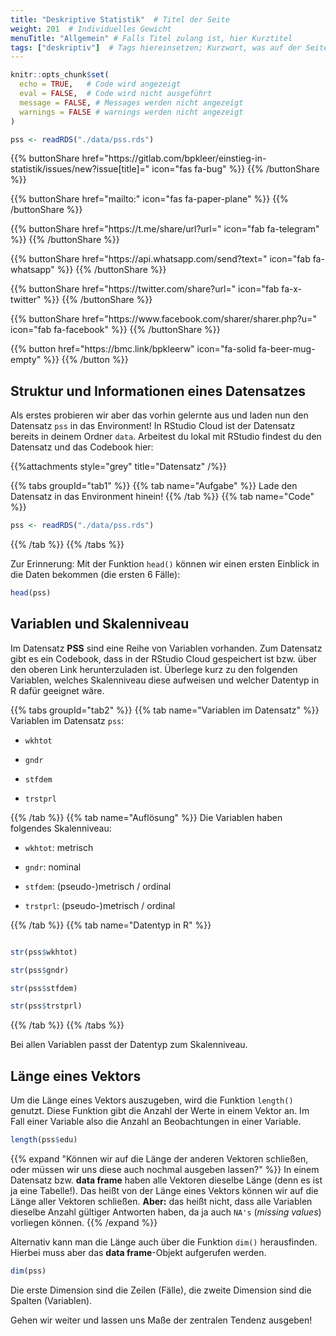 ```yaml
---
title: "Deskriptive Statistik"  # Titel der Seite
weight: 201  # Individuelles Gewicht 
menuTitle: "Allgemein" # Falls Titel zulang ist, hier Kurztitel
tags: ["deskriptiv"]  # Tags hiereinsetzen; Kurzwort, was auf der Seite passsiert
---
```

```r
knitr::opts_chunk$set(
  echo = TRUE,   # Code wird angezeigt
  eval = FALSE,  # Code wird nicht ausgeführt
  message = FALSE, # Messages werden nicht angezeigt
  warnings = FALSE # warnings werden nicht angezeigt
)

pss <- readRDS("./data/pss.rds")   
```

{{% buttonShare href=\"https\:\/\/gitlab.com\/bpkleer\/einstieg-in-statistik\/issues\/new?issue[title]=\" icon=\"fas fa-bug\" %}} {{% /buttonShare %}} 

{{% buttonShare href=\"mailto\:\" icon=\"fas fa-paper-plane\" %}} {{% /buttonShare %}}

{{% buttonShare href=\"https\:\/\/t.me\/share\/url?url=\" icon=\"fab fa-telegram\" %}} {{% /buttonShare %}}

{{% buttonShare href=\"https\:\/\/api.whatsapp.com\/send?text=\" icon=\"fab fa-whatsapp\" %}} {{% /buttonShare %}}

{{% buttonShare href=\"https\:\/\/twitter.com\/share?url=\" icon=\"fab fa-x-twitter\" %}} {{% /buttonShare %}}

{{% buttonShare href=\"https\:\/\/www.facebook.com\/sharer\/sharer.php?u=\" icon=\"fab fa-facebook\" %}} {{% /buttonShare %}}

{{% button href=\"https\:\/\/bmc.link\/bpkleerw\" icon=\"fa-solid fa-beer-mug-empty\" %}} {{% /button %}}

## Struktur und Informationen eines Datensatzes
Als erstes probieren wir aber das vorhin gelernte aus und laden nun den Datensatz `pss` in das Environment! In RStudio Cloud ist der Datensatz bereits in deinem Ordner `data`. Arbeitest du lokal mit RStudio findest du den Datensatz und das Codebook hier:

{{%attachments style=\"grey\" title=\"Datensatz\" /%}}

{{% tabs groupId=\"tab1\" %}}
{{% tab name=\"Aufgabe\" %}}
Lade den Datensatz in das Environment hinein!
{{% /tab %}}
{{% tab name=\"Code\" %}}
```R
pss <- readRDS("./data/pss.rds")
```
{{% /tab %}}
{{% /tabs %}}

Zur Erinnerung: Mit der Funktion `head()` können wir einen ersten Einblick in die Daten bekommen (die ersten $6$ Fälle):
```r
head(pss)
```

## Variablen und Skalenniveau

Im Datensatz **PSS** sind eine Reihe von Variablen vorhanden. Zum Datensatz gibt es ein Codebook, dass in der RStudio Cloud gespeichert ist bzw. über den oberen Link herunterzuladen ist. 
Überlege kurz zu den folgenden Variablen, welches Skalenniveau diese aufweisen und welcher Datentyp in R dafür geeignet wäre.

{{% tabs groupId=\"tab2\" %}}
{{% tab name=\"Variablen im Datensatz\" %}}
Variablen im Datensatz `pss`:

- `wkhtot`

- `gndr`

- `stfdem`

- `trstprl`

{{% /tab %}}
{{% tab name=\"Auflösung\" %}}
Die Variablen haben folgendes Skalenniveau:

- `wkhtot`: metrisch

- `gndr`: nominal

- `stfdem`: (pseudo-)metrisch / ordinal

- `trstprl`: (pseudo-)metrisch / ordinal

{{% /tab %}}
{{% tab name=\"Datentyp in R\" %}}
```R

str(pss$wkhtot)

str(pss$gndr)

str(pss$stfdem)

str(pss$trstprl)

```
{{% /tab %}}
{{% /tabs %}}

Bei allen Variablen passt der Datentyp zum Skalenniveau. 

## Länge eines Vektors
Um die Länge eines Vektors auszugeben, wird die Funktion `length()` genutzt. Diese Funktion gibt die Anzahl der Werte in einem Vektor an. Im Fall einer Variable also die Anzahl an Beobachtungen in einer Variable.
```r
length(pss$edu)
```

{{% expand \"Können wir auf die Länge der anderen Vektoren schließen, oder müssen wir uns diese auch nochmal ausgeben lassen?\" %}}
In einem Datensatz bzw. **data frame** haben alle Vektoren dieselbe Länge (denn es ist ja eine Tabelle!). Das heißt von der Länge eines Vektors können wir auf die Länge aller Vektoren schließen. **Aber:** das heißt nicht, dass alle Variablen dieselbe Anzahl gültiger Antworten haben, da ja auch `NA's` (*missing values*) vorliegen können. 
{{% /expand %}}

Alternativ kann man die Länge auch über die Funktion `dim()` herausfinden. Hierbei muss aber das **data frame**-Objekt aufgerufen werden. 
```r
dim(pss)
```

Die erste Dimension sind die Zeilen (Fälle), die zweite Dimension sind die Spalten (Variablen). 

Gehen wir weiter und lassen uns Maße der zentralen Tendenz ausgeben!
